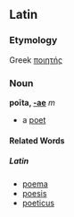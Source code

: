 ==Latin==
===Etymology===
Greek [[ποιητής]]
===Noun===
'''poīta, [[Wiktionary Appendix:Latin first declension|-ae]]''' ''m''

*a [[poet]]

====Related Words====
=====Latin=====
*[[poema]]
*[[poesis]]
*[[poeticus]]